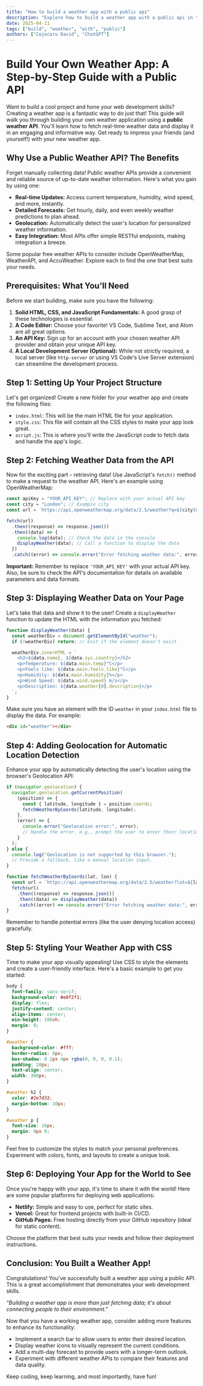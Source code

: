 ```yaml
---
title: "How to build a weather app with a public api"
description: "Explore how to build a weather app with a public api in this detailed guide, offering insights, strategies, and practical tips to enhance your understanding and application of the topic."
date: 2025-04-11
tags: ["build", "weather", "with", "public"]
authors: ["Cojocaru David", "ChatGPT"]
---
```


# Build Your Own Weather App: A Step-by-Step Guide with a Public API

Want to build a cool project and hone your web development skills? Creating a weather app is a fantastic way to do just that! This guide will walk you through building your own weather application using a **public weather API**. You'll learn how to fetch real-time weather data and display it in an engaging and informative way. Get ready to impress your friends (and yourself!) with your new weather app.

## Why Use a Public Weather API? The Benefits

Forget manually collecting data! Public weather APIs provide a convenient and reliable source of up-to-date weather information. Here's what you gain by using one:

- **Real-time Updates:** Access current temperature, humidity, wind speed, and more, instantly.
- **Detailed Forecasts:** Get hourly, daily, and even weekly weather predictions to plan ahead.
- **Geolocation:** Automatically detect the user's location for personalized weather information.
- **Easy Integration:** Most APIs offer simple RESTful endpoints, making integration a breeze.

Some popular free weather APIs to consider include OpenWeatherMap, WeatherAPI, and AccuWeather. Explore each to find the one that best suits your needs.

## Prerequisites: What You'll Need

Before we start building, make sure you have the following:

1.  **Solid HTML, CSS, and JavaScript Fundamentals:** A good grasp of these technologies is essential.
2.  **A Code Editor:** Choose your favorite! VS Code, Sublime Text, and Atom are all great options.
3.  **An API Key:** Sign up for an account with your chosen weather API provider and obtain your unique API key.
4.  **A Local Development Server (Optional):** While not strictly required, a local server (like `http-server` or using VS Code's Live Server extension) can streamline the development process.

## Step 1: Setting Up Your Project Structure

Let's get organized! Create a new folder for your weather app and create the following files:

- `index.html`: This will be the main HTML file for your application.
- `style.css`: This file will contain all the CSS styles to make your app look great.
- `script.js`: This is where you'll write the JavaScript code to fetch data and handle the app's logic.

## Step 2: Fetching Weather Data from the API

Now for the exciting part – retrieving data! Use JavaScript's `fetch()` method to make a request to the weather API. Here's an example using OpenWeatherMap:

```javascript
const apiKey = "YOUR_API_KEY"; // Replace with your actual API key
const city = "London"; // Example city
const url = `https://api.openweathermap.org/data/2.5/weather?q=${city}&appid=${apiKey}&units=metric`;

fetch(url)
  .then((response) => response.json())
  .then((data) => {
    console.log(data); // Check the data in the console
    displayWeather(data); // Call a function to display the data
  })
  .catch((error) => console.error("Error fetching weather data:", error));
```

**Important:** Remember to replace `'YOUR_API_KEY'` with your actual API key. Also, be sure to check the API's documentation for details on available parameters and data formats.

## Step 3: Displaying Weather Data on Your Page

Let's take that data and show it to the user! Create a `displayWeather` function to update the HTML with the information you fetched:

```javascript
function displayWeather(data) {
  const weatherDiv = document.getElementById("weather");
  if (!weatherDiv) return; // Exit if the element doesn't exist

  weatherDiv.innerHTML = `
    <h2>${data.name}, ${data.sys.country}</h2>
    <p>Temperature: ${data.main.temp}°C</p>
    <p>Feels like: ${data.main.feels_like}°C</p>
    <p>Humidity: ${data.main.humidity}%</p>
    <p>Wind Speed: ${data.wind.speed} m/s</p>
    <p>Description: ${data.weather[0].description}</p>
  `;
}
```

Make sure you have an element with the ID `weather` in your `index.html` file to display the data. For example:

```html
<div id="weather"></div>
```

## Step 4: Adding Geolocation for Automatic Location Detection

Enhance your app by automatically detecting the user's location using the browser's Geolocation API:

```javascript
if (navigator.geolocation) {
  navigator.geolocation.getCurrentPosition(
    (position) => {
      const { latitude, longitude } = position.coords;
      fetchWeatherByCoords(latitude, longitude);
    },
    (error) => {
      console.error("Geolocation error:", error);
      // Handle the error, e.g., prompt the user to enter their location manually.
    }
  );
} else {
  console.log("Geolocation is not supported by this browser.");
  // Provide a fallback, like a manual location input.
}

function fetchWeatherByCoords(lat, lon) {
  const url = `https://api.openweathermap.org/data/2.5/weather?lat=${lat}&lon=${lon}&appid=${apiKey}&units=metric`;
  fetch(url)
    .then((response) => response.json())
    .then((data) => displayWeather(data))
    .catch((error) => console.error("Error fetching weather data:", error));
}
```

Remember to handle potential errors (like the user denying location access) gracefully.

## Step 5: Styling Your Weather App with CSS

Time to make your app visually appealing! Use CSS to style the elements and create a user-friendly interface. Here's a basic example to get you started:

```css
body {
  font-family: sans-serif;
  background-color: #e0f2f1;
  display: flex;
  justify-content: center;
  align-items: center;
  min-height: 100vh;
  margin: 0;
}

#weather {
  background-color: #fff;
  border-radius: 8px;
  box-shadow: 0 2px 4px rgba(0, 0, 0, 0.1);
  padding: 20px;
  text-align: center;
  width: 300px;
}

#weather h2 {
  color: #2e7d32;
  margin-bottom: 10px;
}

#weather p {
  font-size: 16px;
  margin: 8px 0;
}
```

Feel free to customize the styles to match your personal preferences. Experiment with colors, fonts, and layouts to create a unique look.

## Step 6: Deploying Your App for the World to See

Once you're happy with your app, it's time to share it with the world! Here are some popular platforms for deploying web applications:

- **Netlify:** Simple and easy to use, perfect for static sites.
- **Vercel:** Great for frontend projects with built-in CI/CD.
- **GitHub Pages:** Free hosting directly from your GitHub repository (ideal for static content).

Choose the platform that best suits your needs and follow their deployment instructions.

## Conclusion: You Built a Weather App!

Congratulations! You've successfully built a weather app using a public API. This is a great accomplishment that demonstrates your web development skills.

_"Building a weather app is more than just fetching data; it's about connecting people to their environment."_

Now that you have a working weather app, consider adding more features to enhance its functionality:

- Implement a search bar to allow users to enter their desired location.
- Display weather icons to visually represent the current conditions.
- Add a multi-day forecast to provide users with a longer-term outlook.
- Experiment with different weather APIs to compare their features and data quality.

Keep coding, keep learning, and most importantly, have fun!
